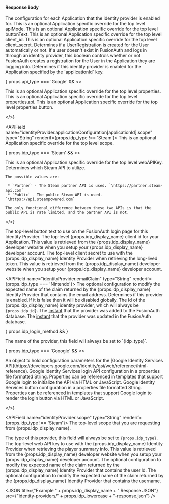 
#### Response Body

<APIBlock>
  <APIField name="identityProvider.applicationConfiguration" type="Map<UUID, Object>">
    The configuration for each Application that the identity provider is enabled for.
  </APIField>
  <APIField name="identityProvider.applicationConfiguration[applicationId].apiMode" type="String" since="1.44.0" renderif={props.idp_type === 'Steam'}>
    This is an optional Application specific override for the top level <InlineField>apiMode</InlineField>.
  </APIField>
  <APIField name="identityProvider.applicationConfiguration[applicationId].buttonText" type="String">
    This is an optional Application specific override for the top level <InlineField>buttonText</InlineField>.
  </APIField>
  <APIField name="identityProvider.applicationConfiguration[applicationId].client_id" type="String" renderif={props.idp_type !== 'Steam'}>
    This is an optional Application specific override for the top level <InlineField>client_id</InlineField>.
  </APIField>
  <APIField name="identityProvider.applicationConfiguration[applicationId].client_secret" type="String">
    This is an optional Application specific override for the top level <InlineField>client_secret</InlineField>.
  </APIField>
  <APIField name="identityProvider.applicationConfiguration[applicationId].createRegistration" type="Boolean">
    Determines if a UserRegistration is created for the User automatically or not. If a user doesn't exist in FusionAuth and logs in through an identity provider, this boolean controls whether or not FusionAuth creates a registration for the User in the Application they are logging into.
  </APIField>
  <APIField name="identityProvider.applicationConfiguration[applicationId].enabled" type="Boolean">
    Determines if this identity provider is enabled for the Application specified by the `applicationId` key.
  </APIField>

  { props.api_type === 'Google' && <>

  <APIField name="identityProvider.applicationConfiguration[applicationId].properties" type="Object" since="1.44.0">
    This is an optional Application specific override for the top level <InlineField>properties</InlineField>.
  </APIField>
  <APIField name="identityProvider.applicationConfiguration[applicationId].properties.api" type="String" since="1.44.0">
    This is an optional Application specific override for the top level <InlineField>properties.api</InlineField>.
  </APIField>
  <APIField name="identityProvider.applicationConfiguration[applicationId].properties.button" type="String" since="1.44.0">
    This is an optional Application specific override for the top level <InlineField>properties.button</InlineField>.
  </APIField>

  </>}

  <APIField name="identityProvider.applicationConfiguration[applicationId].scope" type="String" renderif={props.idp_type !== 'Steam'}>
    This is an optional Application specific override for the top level <InlineField>scope</InlineField>.
  </APIField>

  { props.idp_type === 'Steam' && <>

  <APIField name="identityProvider.applicationConfiguration[applicationId].webAPIKey" type="String">
    This is an optional Application specific override for the top level <InlineField>webAPIKey</InlineField>.
  </APIField>
  <APIField name="identityProvider.apiMode" type="String" since="1.44.0">
    Determines which Steam API to utilize.

    The possible values are:

     * `Partner` - The Steam partner API is used. `\https://partner.steam-api.com`
     * `Public` - The public Steam API is used. `\https://api.steampowered.com`

    The only functional difference between these two APIs is that the public API is rate limited, and the partner API is not.
  </APIField>

  </>}

  <APIField name="identityProvider.buttonText" type="String">
    The top-level button text to use on the FusionAuth login page for this Identity Provider.
  </APIField>
  <APIField name="identityProvider.client_id" type="String">
    The top-level {props.idp_display_name} client id for your Application. This value is retrieved from the {props.idp_display_name} developer website when you setup your {props.idp_display_name} developer account.
  </APIField>
  <APIField name="identityProvider.client_secret" type="String" renderif={props.idp_type !== 'Steam'}>
    The top-level client secret to use with the {props.idp_display_name} Identity Provider when retrieving the long-lived token. This value is retrieved from the {props.idp_display_name} developer website when you setup your {props.idp_display_name} developer account.
  </APIField>

  <IdentityProviderDebugResponseParameter />

  <APIField name="identityProvider.emailClaim" type="String" renderif={props.idp_type === 'Nintendo'}>
    The optional configuration to modify the expected name of the claim returned by the {props.idp_display_name} Identity Provider that contains the email address.
  </APIField>
  <APIField name="identityProvider.enabled" type="Boolean">
    Determines if this provider is enabled. If it is false then it will be disabled globally.
  </APIField>
  <APIField name="identityProvider.id" type="UUID">
    The Id of the {props.idp_display_name} identity provider, which will always be <code>{props.idp_id}</code>.
  </APIField>
  <APIField name="identityProvider.insertInstant" type="Long">
    The [instant](/docs/reference/data-types#instants) that the provider was added to the FusionAuth database.
  </APIField>
  <APIField name="identityProvider.lastUpdateInstant" type="Long">
    The [instant](/docs/reference/data-types#instants) that the provider was updated in the FusionAuth database.
  </APIField>

  <IdentityProviderLinkingStrategyResponseParameter idp_since={props.idp_since}
                                                    idp_linking_strategy={props.idp_linking_strategy}
                                                    idp_display_name={props.idp_display_name} />

  { props.idp_login_method && <IdentityProviderLoginMethodResponseParameter /> }

  <APIField name="identityProvider.name" type="String">
    The name of the provider, this field will always be set to `{idp_type}`.
  </APIField>

  { props.idp_type === 'Gooogle' && <>

  <APIField name="identityProvider.properties" type="Object" since="1.44.0">
    An object to hold configuration parameters for the [Google Identity Services API](https://developers.google.com/identity/gsi/web/reference/html-reference).
  </APIField>
  <APIField name="identityProvider.properties.api" type="String" since="1.44.0">
    Google Identity Services login API configuration in a properties file formatted String. Properties can be referenced in templates that support Google login to initialize the API via HTML or JavaScript.
  </APIField>
  <APIField name="identityProvider.properties.button" type="String" since="1.44.0">
    Google Identity Services button configuration in a properties file formatted String. Properties can be referenced in templates that support Google login to render the login button via HTML or JavaScript.
  </APIField>

  </>}

  <APIField name="identityProvider.scope" type="String" renderif={props.idp_type !== 'Steam'}>
    The top-level scope that you are requesting from {props.idp_display_name}.
  </APIField>

  <IdentityProviderTenantConfiguration idp_type={props.idp_type} idp_since={props.idp_since} />

  <APIField name="identityProvider.type" type="String">
    The type of this provider, this field will always be set to <code>{props.idp_type}</code>.
  </APIField>
  <APIField name="identityProvider.webAPIKey" type="String" renderif={props.idp_type === 'Steam'}>
    The top-level web API key to use with the {props.idp_display_name} Identity Provider when retrieving the player summary info. This value is retrieved from the {props.idp_display_name} developer website when you setup your {props.idp_display_name} developer account.
  </APIField>
  <APIField name="identityProvider.uniqueIdClaim" type="String" renderif={props.idp_type === 'Nintendo'}>
    The optional configuration to modify the expected name of the claim returned by the {props.idp_display_name} Identity Provider that contains the user Id.
  </APIField>
  <APIField name="identityProvider.usernameClaim" type="String" renderif={props.idp_type === 'Nintendo'}>
    The optional configuration to modify the expected name of the claim returned by the {props.idp_display_name} Identity Provider that contains the username.
  </APIField>
</APIBlock>

<JSON title={"Example " + props.idp_display_name + " Response JSON"} src={"identity-providers/" + props.idp_lowercase + "-response.json"} />